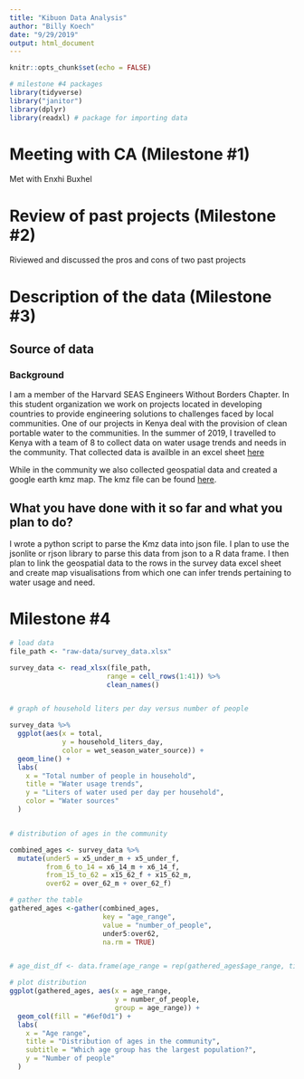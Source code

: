 ```yaml
---
title: "Kibuon Data Analysis"
author: "Billy Koech"
date: "9/29/2019"
output: html_document
---
```


```r
knitr::opts_chunk$set(echo = FALSE)

# milestone #4 packages
library(tidyverse) 
library("janitor")
library(dplyr)
library(readxl) # package for importing data


```

# Meeting with CA (Milestone #1)
Met with Enxhi Buxhel

# Review of past projects (Milestone #2)
Riviewed and discussed the pros and cons of two past projects

# Description of the data (Milestone #3)

## Source of data
### Background

I am a member of the Harvard SEAS Engineers Without Borders Chapter. In this student organization we work on projects located in developing countries to provide engineering solutions to challenges faced by local communities. One of our projects in Kenya deal with the provision of clean portable water to the communities. In the summer of 2019, I travelled to Kenya with a team of 8 to collect data on water usage trends and needs in the community. That collected data is availble in an excel sheet [here](raw-data/survey_data.xlsx)

While in the community we also collected geospatial data and created a google earth kmz map. The kmz file can be found [here](raw-data/map.kmz).

## What you have done with it so far and what you plan to do?


I wrote a python script to parse the Kmz data into json file. I plan to use the jsonlite or rjson library to parse this data from json to a R data frame. I then plan to link the geospatial data to the rows in the survey data excel sheet and create map visualisations from which one can infer trends pertaining to water usage and need.



# Milestone #4 




```r
# load data
file_path <- "raw-data/survey_data.xlsx"

survey_data <- read_xlsx(file_path, 
                        range = cell_rows(1:41)) %>%
                        clean_names()


# graph of household liters per day versus number of people

survey_data %>%
  ggplot(aes(x = total,
             y = household_liters_day,
             color = wet_season_water_source)) + 
  geom_line() + 
  labs(
    x = "Total number of people in household",
    title = "Water usage trends",
    y = "Liters of water used per day per household",
    color = "Water sources"
  )


# distribution of ages in the community

combined_ages <- survey_data %>%
  mutate(under5 = x5_under_m + x5_under_f,
         from_6_to_14 = x6_14_m + x6_14_f,
         from_15_to_62 = x15_62_f + x15_62_m,
         over62 = over_62_m + over_62_f)

# gather the table
gathered_ages <-gather(combined_ages,
                       key = "age_range",
                       value = "number_of_people",
                       under5:over62,
                       na.rm = TRUE) 


# age_dist_df <- data.frame(age_range = rep(gathered_ages$age_range, times = gathered_ages$number_of_people))

# plot distribution
ggplot(gathered_ages, aes(x = age_range,
                          y = number_of_people,
                          group = age_range)) +
  geom_col(fill = "#6ef0d1") +
  labs(
    x = "Age range",
    title = "Distribution of ages in the community",
    subtitle = "Which age group has the largest population?",
    y = "Number of people"
  )


```



## 